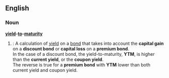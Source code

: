 ==English==

===Noun===
'''[[yield]]-[[to]]-[[maturity]]'''

#{{legal}}: A calculation of [[yield]] on a [[bond]] that takes into account the '''capital gain''' on a '''discount bond''' or '''capital loss''' on a '''premium bond'''.<br>In the case of a discount bond, the yield-to-maturity, '''YTM''', is higher than the '''current yield''', or the '''coupon yield'''.<br>The reverse is true for a '''premium bond''' with '''YTM''' lower than both current yield and coupon yield.